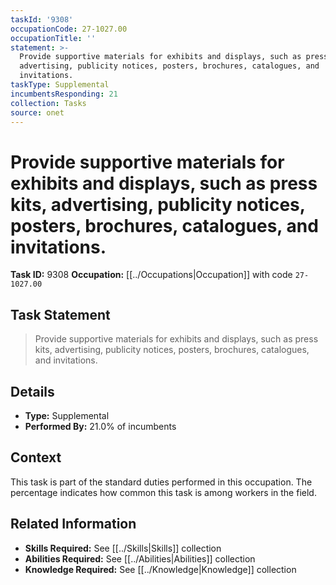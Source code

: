 ```yaml
---
taskId: '9308'
occupationCode: 27-1027.00
occupationTitle: ''
statement: >-
  Provide supportive materials for exhibits and displays, such as press kits,
  advertising, publicity notices, posters, brochures, catalogues, and
  invitations.
taskType: Supplemental
incumbentsResponding: 21
collection: Tasks
source: onet
---
```

# Provide supportive materials for exhibits and displays, such as press kits, advertising, publicity notices, posters, brochures, catalogues, and invitations.

**Task ID:** 9308
**Occupation:** [[../Occupations|Occupation]] with code `27-1027.00`

## Task Statement

> Provide supportive materials for exhibits and displays, such as press kits, advertising, publicity notices, posters, brochures, catalogues, and invitations.

## Details

- **Type:** Supplemental
- **Performed By:** 21.0% of incumbents

## Context

This task is part of the standard duties performed in this occupation. The percentage indicates how common this task is among workers in the field.

## Related Information

- **Skills Required:** See [[../Skills|Skills]] collection
- **Abilities Required:** See [[../Abilities|Abilities]] collection
- **Knowledge Required:** See [[../Knowledge|Knowledge]] collection
